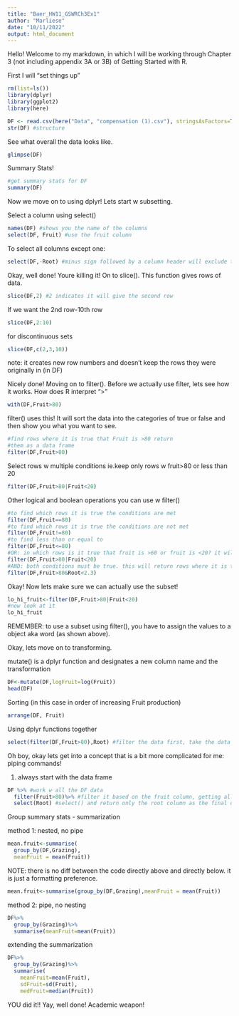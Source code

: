 ```yaml
---
title: "Baer_HW11_GSWRCh3Ex1"
author: "Marliese"
date: "10/11/2022"
output: html_document
---
```


Hello! Welcome to my markdown, in which I will be working through Chapter 3 (not including appendix 3A or 3B) of Getting Started with R.

First I will "set things up"
```r
rm(list=ls())
library(dplyr)
library(ggplot2)
library(here)
```



```r
DF <- read.csv(here("Data", "compensation (1).csv"), stringsAsFactors=TRUE)
str(DF) #structure
```

See what overall the data looks like.
```r
glimpse(DF)
```

Summary Stats!
```r
#get summary stats for DF
summary(DF)
```

Now we move on to using dplyr! Lets start w subsetting.

Select a column using select()
```r
names(DF) #shows you the name of the columns
select(DF, Fruit) #use the fruit column
```

To select all columns except one:
```r
select(DF,-Root) #minus sign followed by a column header will exclude that column from the output
```


Okay, well done! Youre killing it! On to slice(). This function gives rows of data.
```r
slice(DF,2) #2 indicates it will give the second row
```

If we want the 2nd row-10th row
```r
slice(DF,2:10)
```

for discontinuous sets
```r
slice(DF,c(2,3,10))
```
note: it creates new row numbers and doesn't keep the rows they were originally in (in DF)


Nicely done! Moving on to filter(). Before we actually use filter, lets see how it works. How does R interpret ">"
```r
with(DF,Fruit>80)
```

filter() uses this! It will sort the data into the categories of true or false and then show you what you want to see.

```r
#find rows where it is true that Fruit is >80 return
#them as a data frame
filter(DF,Fruit>80)
```


Select rows w multiple conditions
ie.keep only rows w fruit>80 or less than 20
```r
filter(DF,Fruit>80|Fruit<20)
```

Other logical and boolean operations you can use w filter()

```r
#to find which rows it is true the conditions are met 
filter(DF,Fruit==80)
#to find which rows it is true the conditions are not met
filter(DF,Fruit!=80)
#to find less than or equal to
filter(DF,Fruit<=80)
#OR: in which rows is it true that fruit is >60 or fruit is <20? it will return all those rows
filter(DF,Fruit>80|Fruit<20)
#AND: both conditions must be true. this will return rows where it is true that both conditions (from 2 variables) are met
filter(DF,Fruit>80&Root<2.3)
```


Okay! Now lets make sure we can actually use the subset!

```r
lo_hi_fruit<-filter(DF,Fruit>80|Fruit<20)
#now look at it
lo_hi_fruit
```

REMEMBER: to use a subset using filter(), you have to assign the values to a object aka word (as shown above).

Okay, lets move on to transforming.

mutate() is a dplyr function and designates a new column name and the transformation
```r
DF<-mutate(DF,logFruit=log(Fruit))
head(DF)
```


Sorting (in this case in order of increasing Fruit production)
```r
arrange(DF, Fruit)
```

Using dplyr functions together

```r
select(filter(DF,Fruit>80),Root) #filter the data first, take the data frame from filter, and use select to get root column only
```


Oh boy, okay lets get into a concept that is a bit more complicated for me: piping commands!

1. always start with the data frame
```r
DF %>% #work w all the DF data
  filter(Fruit>80)%>% #filter it based on the fruit column, getting all rows where it is true that Fruit>80 and then pass this dataframe on to...
  select(Root) #select() and return only the root column as the final data frame!
```


Group summary stats - summarization

method 1: nested, no pipe
```r
mean.fruit<-summarise(
  group_by(DF,Grazing),
  meanFruit = mean(Fruit))
```

NOTE: there is no diff between the code directly above and directly below. it is just a formatting preference.

```r
mean.fruit<-summarise(group_by(DF,Grazing),meanFruit = mean(Fruit))
```


method 2: pipe, no nesting
```r
DF%>%
  group_by(Grazing)%>%
  summarise(meanFruit=mean(Fruit))
```

extending the summarization
```r
DF%>%
  group_by(Grazing)%>%
  summarise(
    meanFruit=mean(Fruit),
    sdFruit=sd(Fruit),
    medFruit=median(Fruit))
```

YOU did it!! Yay, well done! Academic weapon!




